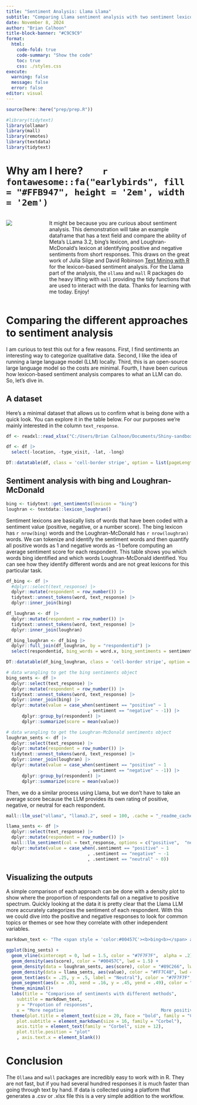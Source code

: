 ```yaml
---
title: "Sentiment Analysis: Llama Llama"
subtitle: "Comparing Llama sentiment analysis with two sentiment lexicons"
date: November 8, 2024
author: "Brian Calhoon"
title-block-banner: "#C9C9C9"
format:
  html:
    code-fold: true
    code-summary: "Show the code"
    toc: true
    css: ./styles.css
execute: 
  warning: false
  message: false
  error: false
editor: visual
---
```


```r
source(here::here("prep/prep.R"))

#library(tidytext)
library(ollamar)
library(mall)
library(remotes)
library(textdata)
library(tidytext)


```

# Why am I here?        `r fontawesome::fa("earlybirds", fill = "#FFB947", height = '2em', width = '2em')`

:::::::: columns
:::: {.column width="20%"}
::: box-header
![](./humanslearning.png)
:::
::::

::::: {.column width="80%"}
:::: box
::: box-header
It might be because you are curious about sentiment analysis. This demonstration will take an example dataframe that has a text field and compare the ability of Meta's LLama 3.2, bing's lexicon, and Loughran-McDonald's lexicon at identifying positive and negative sentiments from short responses. This draws on the great work of Julia Silge and David Robinson [Text Mining with R](www.tidytextmining.com) for the lexicon-based sentiment analysis. For the Llama part of the analysis, the `ollama` and `mall` R packages do the heavy lifting with `mall` providing the tidy functions that are used to interact with the data. Thanks for learning with me today. Enjoy!
:::
::::
:::::
::::::::

# Comparing the different approaches to sentiment analysis


I am curious to test this out for a few reasons. First, I find sentiments an interesting way to categorize qualitative data. Second, I like the idea of running a large language model (LLM) locally. Third, this is an open-source large language model so the costs are minimal. Fourth, I have been curious how lexicon-based sentiment analysis compares to what an LLM can do. So, let's dive in.

## A dataset

Here's a minimal dataset that allows us to confirm what is being done with a quick look. You can explore it in the table below. For our purposes we're mainly interested in the column `text_response`.

```r
df <- readxl::read_xlsx("C:/Users/Brian Calhoon/Documents/Shiny-sandbox/data/testdata2.xlsx") 

df <- df |> 
  select(-location, -type_visit, -lat, -long)

DT::datatable(df, class = 'cell-border stripe', option = list(pageLength = 5), filter = "top")


```

## Sentiment analysis with bing and Loughran-McDonald

```r
bing <- tidytext::get_sentiments(lexicon = "bing")
loughran <- textdata::lexicon_loughran()
```

Sentiment lexicons are basically lists of words that have been coded with a sentiment value (positive, negative, or a number score). The bing lexicon has `r nrow(bing)` words and the Loughran-McDonald has `r nrow(loughran)` words. We can tokenize and identify the sentiment words and then quantify all positive words as 1 and negative words as -1 before computing an average sentiment score for each respondent. This table shows you which words bing identified and which words Loughran-McDonald identified. You can see how they identify different words and are not great lexicons for this particular task.

```r


df_bing <- df |>
  #dplyr::select(text_response) |> 
  dplyr::mutate(respondent = row_number()) |> 
  tidytext::unnest_tokens(word, text_response) |> 
  dplyr::inner_join(bing) 

df_loughran <- df |> 
  dplyr::mutate(respondent = row_number()) |> 
  tidytext::unnest_tokens(word, text_response) |> 
  dplyr::inner_join(loughran)

df_bing_loughran <- df_bing |> 
  dplyr::full_join(df_loughran, by = "respondentid") |> 
  select(respondentid, bing_words = word.x, bing_sentiments = sentiment.x, loughran_words = word.y, loughran_sentiments = sentiment.y)

DT::datatable(df_bing_loughran, class = 'cell-border stripe', option = list(pageLength = 5))

```

```r

# data wrangling to get the bing sentiments object
bing_sents <- df |>
  dplyr::select(text_response) |> 
  dplyr::mutate(respondent = row_number()) |> 
  tidytext::unnest_tokens(word, text_response) |> 
  dplyr::inner_join(bing) |> 
  dplyr::mutate(value = case_when(sentiment == "positive" ~ 1
                               , sentiment == "negative" ~ -1)) |> 
      dplyr::group_by(respondent) |> 
      dplyr::summarize(score = mean(value))

# data wrangling to get the Loughran-McDonald sentiments object
loughran_sents <- df |>
  dplyr::select(text_response) |> 
  dplyr::mutate(respondent = row_number()) |> 
  tidytext::unnest_tokens(word, text_response) |> 
  dplyr::inner_join(loughran) |> 
  dplyr::mutate(value = case_when(sentiment == "positive" ~ 1
                               , sentiment == "negative" ~ -1)) |> 
      dplyr::group_by(respondent) |> 
      dplyr::summarize(score = mean(value))

```

Then, we do a similar process using Llama, but we don't have to take an average score because the LLM provides its own rating of positive, negative, or neutral for each respondent.

```r


mall::llm_use("ollama", "llama3.2", seed = 100, .cache = "_readme_cache")

llama_sents <- df |>
  dplyr::select(text_response) |> 
  dplyr::mutate(respondent = row_number()) |> 
  mall::llm_sentiment(col = text_response, options = c("positive",  "negative", "neutral")) |> 
  dplyr::mutate(value = case_when(.sentiment == "positive" ~ 1
                               , .sentiment == "negative" ~ -1
                               , .sentiment == "neutral" ~ 0)) 

```

## Visualizing the outputs


A simple comparison of each approach can be done with a density plot to show where the proportion of respondents fall on a negative to positive spectrum. Quickly looking at the data it is pretty clear that the Llama LLM more accurately categorizes the sentiment of each respondent. With this we could dive into the positive and negative responses to look for common topics or themes or see how they correlate with other independent variables.

```r

markdown_text <- "The <span style = 'color:#00457C'><b>bing<b></span> and <span style = 'color:#89C266;'><b>Loughran-McDonald<b></span> sentiment lexicons <br> miss the nuance of the language that the <span style = 'color:#FF7C48;'><b>Llama<b></span> <br> sentiment analysis captures."

ggplot(bing_sents) +
  geom_vline(xintercept = 0, lwd = 1.5, color = "#7F7F7F",  alpha = .2)+
  geom_density(aes(score), color = "#00457C", lwd = 1.5) +
  geom_density(data = loughran_sents, aes(score), color = "#89C266", lwd = 1.5) +
  geom_density(data = llama_sents, aes(value), color = "#FF7C48", lwd = 1.5) +
  geom_text(aes(x = .25, y = .5, label = "Neutral"), color = "#7F7F7F", vjust = .25, alpha = .3) +
  geom_segment(aes(x = .03, xend = .16, y = .45, yend = .49), color = "#7F7F7F", alpha = .3)+
  theme_minimal()+
  labs(title = "Comparison of sentiments with different methods", 
    subtitle = markdown_text,
    y = "Propotion of responses",
    x = "More negative                                     More positive") +
  theme(plot.title = element_text(size = 20, face = "bold", family = "Corbel"), 
    plot.subtitle = element_markdown(size = 16, family = "Corbel"),
    axis.title = element_text(family = "Corbel", size = 12),
    plot.title.position = "plot"
    , axis.text.x = element_blank())

```

# Conclusion


The `Ollama` and `mall` packages are incredibly easy to work with in R. They are not fast, but if you had several hundred responses it is much faster than going through text by hand. If data is collected using a platform that generates a .csv or .xlsx file this is a very simple addition to the workflow.
